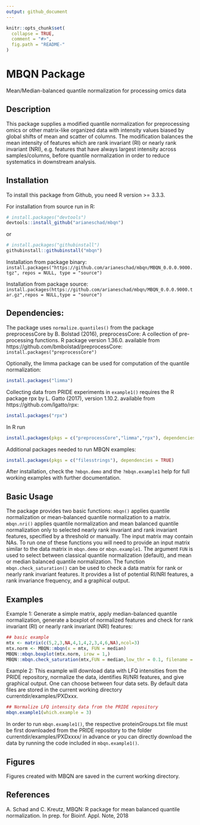```yaml
---
output: github_document
---
```


<!-- README.md is generated from README.Rmd. Please edit that file -->

```r
knitr::opts_chunk$set(
  collapse = TRUE,
  comment = "#>",
  fig.path = "README-"
)
```

# MBQN Package
Mean/Median-balanced quantile normalization for processing omics data

## Description
This package supplies a modified quantile normalization for preprocessing omics or other matrix-like organized data with intensity values biased by global shifts of mean and scatter of columns. The modification balances the mean intensity of features which are rank invariant (RI) or nearly rank invariant (NRI), e.g. features that have always largest intensity across samples/columns, before quantile normalization in order to reduce systematics in downstream analysis. 

## Installation
To install this package from Github, you need R version >= 3.3.3.

For installation from source run in R: 
```r
# install.packages("devtools")
devtools::install_github("arianeschad/mbqn")
```
or
```r
# install.packages("githubinstall")
githubinstall::githubinstall("mbqn")
```

Installation from package binary: <br/>
`install.packages("https://github.com/arianeschad/mbqn/MBQN_0.0.0.9000.tgz", repos = NULL, type = "source")`

Installation from package source: <br/>
`install.packages(https://github.com/arianeschad/mbqn/MBQN_0.0.0.9000.tar.gz",repos = NULL,type = "source")`

## Dependencies: 
The package uses `normalize.quantiles()` from the package preprocessCore by B. Bolstad (2016),  preprocessCore: A collection of pre-processing functions. R package version 1.36.0. available from https://github.com/bmbolstad/preprocessCore: <br/>
`install.packages("preprocessCore")`

Optionally, the limma package can be used for computation of the quantile normalization: <br/>
```r
install.packages("limma")
```

Collecting data from PRIDE experiments in `example1()` requires the R package rpx by L. Gatto (2017), version 1.10.2. available from https://github.com/lgatto/rpx: <br/>
```r
install.packages("rpx")
```

In R run <br/>
```r
install.packages(pkgs = c("preprocessCore","limma","rpx"), dependencies = TRUE)
```

Additional packages needed to run MBQN examples:  <br/>
```r
install.packages(pkgs = c("filesstrings"), dependencies = TRUE)
```

After installation, check the `?mbqn.demo` and the `?mbqn.example1` help for full working examples with further documentation.

## Basic Usage
The package provides two basic functions: `mbqn()` applies quantile normalization or mean-balanced quantile normalization to a matrix. `mbqn.nri()` applies quantile normalization and mean balanced quantile normalization only to selected nearly rank invariant and rank invariant features, specified by a threshold or manually. The input matrix may contain NAs. To run one of these functions you will need to provide an input matrix similar to the data matrix in `mbqn.demo` or `mbqn.example1`. The argument `FUN` is used to select between classical quantile normalization (default), and mean or median balanced quantile normalization. The function `mbqn.check_saturation()` can be used to check a data matrix for rank or nearly rank invariant features. It provides a list of potential RI/NRI features, a rank invariance frequency, and a graphical output. 

## Examples
Example 1: Generate a simple matrix, apply median-balanced quantile normalization, generate a boxplot of normalized features and check for rank invariant (RI) or nearly rank invariant (NRI) features:

```r
## basic example
mtx <- matrix(c(5,2,3,NA,4,1,4,2,3,4,6,NA),ncol=3)
mtx.norm <- MBQN::mbqn(x = mtx, FUN = median)
MBQN::mbqn.boxplot(mtx.norm, irow = 1,)
MBQN::mbqn.check_saturation(mtx,FUN = median,low_thr = 0.1, filename = "simple_mtx",feature_index = 1)
```

Example 2: This example will download data with LFQ intensities from the PRIDE repository, normalize the data, identifies RI/NRI features, and give graphical output. One can choose between four data sets. By default data files are stored in the current working directory currentdir/examples/PXDxxx.

```r
## Normalize LFQ intensity data from the PRIDE repository
mbqn.example1(which.example = 3)
```

In order to run `mbqn.example1()`, the respective proteinGroups.txt file must be first downloaded from the PRIDE repository to the folder currentdir/examples/PXDxxxx/ in advance or you can directly download the data by running the code included in `mbqn.example1()`. 

## Figures
Figures created with MBQN are saved in the current working directory.

## References
A. Schad and C. Kreutz, MBQN: R package for mean balanced quantile normalization. In prep. for Bioinf. Appl. Note, 2018

